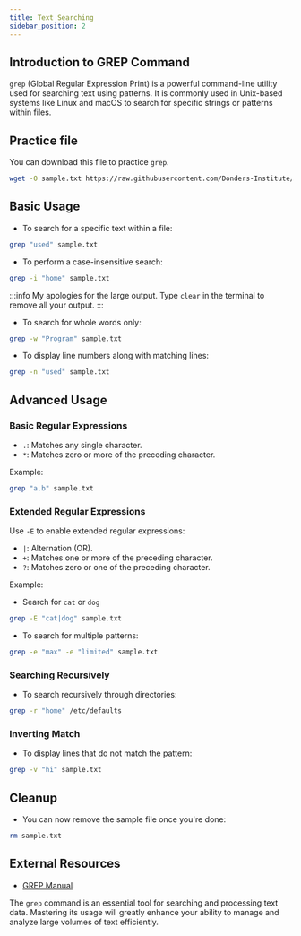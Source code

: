 ```yaml
---
title: Text Searching
sidebar_position: 2
---
```


## Introduction to GREP Command

`grep` (Global Regular Expression Print) is a powerful command-line utility used for searching text using patterns. It is commonly used in Unix-based systems like Linux and macOS to search for specific strings or patterns within files.

## Practice file

You can download this file to practice `grep`.

```bash
wget -O sample.txt https://raw.githubusercontent.com/Donders-Institute/hpc-wiki-v2/master/docs/linux/exercise/gcutError_recon-all.log
```

## Basic Usage

- To search for a specific text within a file:

```bash
grep "used" sample.txt
```

- To perform a case-insensitive search:

```bash
grep -i "home" sample.txt
```

:::info
My apologies for the large output. Type `clear` in the terminal to remove all your output.
:::

- To search for whole words only:

```bash
grep -w "Program" sample.txt
```

- To display line numbers along with matching lines:

```bash
grep -n "used" sample.txt
```

## Advanced Usage

### Basic Regular Expressions

- `.`: Matches any single character.
- `*`: Matches zero or more of the preceding character.

Example:

```bash
grep "a.b" sample.txt
```

### Extended Regular Expressions

Use `-E` to enable extended regular expressions:

- `|`: Alternation (OR).
- `+`: Matches one or more of the preceding character.
- `?`: Matches zero or one of the preceding character.

Example:

- Search for `cat` or `dog`

```bash
grep -E "cat|dog" sample.txt
```

- To search for multiple patterns:

```bash
grep -e "max" -e "limited" sample.txt
```

### Searching Recursively

- To search recursively through directories:

```bash
grep -r "home" /etc/defaults
```

### Inverting Match

- To display lines that do not match the pattern:

```bash
grep -v "hi" sample.txt
```

## Cleanup

- You can now remove the sample file once you're done:

```bash
rm sample.txt
```

## External Resources

- [GREP Manual](https://man7.org/linux/man-pages/man1/grep.1.html)

The `grep` command is an essential tool for searching and processing text data. Mastering its usage will greatly enhance your ability to manage and analyze large volumes of text efficiently.

